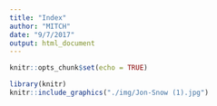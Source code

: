 ```yaml
---
title: "Index"
author: "MITCH"
date: "9/7/2017"
output: html_document
---
```




```r
knitr::opts_chunk$set(echo = TRUE)
```

```r
library(knitr)
knitr::include_graphics("./img/Jon-Snow (1).jpg")
```


